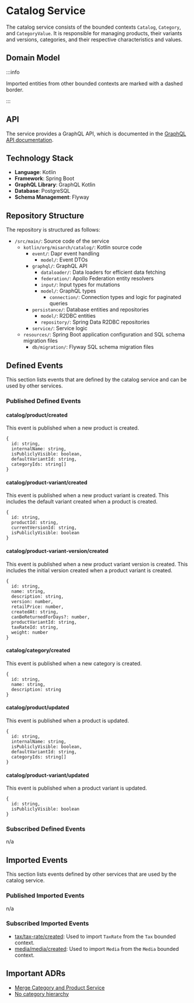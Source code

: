 
# Catalog Service

The catalog service consists of the bounded contexts `Catalog`, `Category`, and `CategoryValue`.
It is responsible for managing products, their variants and versions, categories, and their respective characteristics and values.

## Domain Model

<CustomImage path="/renderedDiagrams/catalogDomainModel" width="1240.06640625" height="946.625" />

:::info

Imported entities from other bounded contexts are marked with a dashed border.

:::

## API

The service provides a GraphQL API, which is documented in the [GraphQL API documentation](/docs/graphql/catalog).

## Technology Stack

- **Language**: Kotlin
- **Framework**: Spring Boot
- **GraphQL Library**: GraphQL Kotlin
- **Database**: PostgreSQL
- **Schema Management**: Flyway

## Repository Structure

The repository is structured as follows:

<div className="repository-structure" >

- `/src/main/`: Source code of the service
  - `kotlin/org/misarch/catalog/`: Kotlin source code
    - `event/`: Dapr event handling
      - `model/`: Event DTOs
    - `graphql/`: GraphQL API
      - `dataloader/`: Data loaders for efficient data fetching
      - `federation/`: Apollo Federation entity resolvers
      - `input/`: Input types for mutations
      - `model/`: GraphQL types
        - `connection/`: Connection types and logic for paginated queries
    - `persistance/`: Database entities and repositories
      - `model/`: R2DBC entities
      - `repository/`: Spring Data R2DBC repositories
    - `service/`: Service logic
  - `resources/`: Spring Boot application configuration and SQL schema migration files
    - `db/migration/`: Flyway SQL schema migration files

</div>

## Defined Events

This section lists events that are defined by the catalog service and can be used by other services.

### Published Defined Events

#### catalog/product/created

This event is published when a new product is created.

```tsx
{
  id: string,
  internalName: string,
  isPubliclyVisible: boolean,
  defaultVariantId: string,
  categoryIds: string[]
}
```

#### catalog/product-variant/created

This event is published when a new product variant is created.
This includes the default variant created when a product is created.

```tsx
{
  id: string,
  productId: string,
  currentVersionId: string,
  isPubliclyVisible: boolean
}
```

#### catalog/product-variant-version/created

This event is published when a new product variant version is created.
This includes the initial version created when a product variant is created.

```tsx
{
  id: string,
  name: string,
  description: string,
  version: number,
  retailPrice: number,
  createdAt: string,
  canBeReturnedForDays?: number,
  productVariantId: string,
  taxRateId: string,
  weight: number
}
```

#### catalog/category/created

This event is published when a new category is created.

```tsx
{
  id: string,
  name: string,
  description: string
}
```

#### catalog/product/updated

This event is published when a product is updated.

```tsx
{
  id: string,
  internalName: string,
  isPubliclyVisible: boolean,
  defaultVariantId: string,
  categoryIds: string[]
}
```

#### catalog/product-variant/updated

This event is published when a product variant is updated.

```tsx
{
  id: string,
  isPubliclyVisible: boolean
}
```

### Subscribed Defined Events

n/a

## Imported Events

This section lists events defined by other services that are used by the catalog service.

### Published Imported Events

n/a

### Subscribed Imported Events

- [tax/tax-rate/created](/docs/docs/dev-manuals/services/tax#taxtax-rate-versioncreated): Used to import `TaxRate` from the `Tax` bounded context.
- [media/media/created](/docs/docs/dev-manuals/services/media#mediamediacreated): Used to import `Media` from the `Media` bounded context.

## Important ADRs

- [Merge Category and Product Service](/docs/docs/dev-manuals/adr/merge-category-and-product-service)
- [No category hierarchy](/docs/docs/dev-manuals/adr/no-category-hierarchy)
